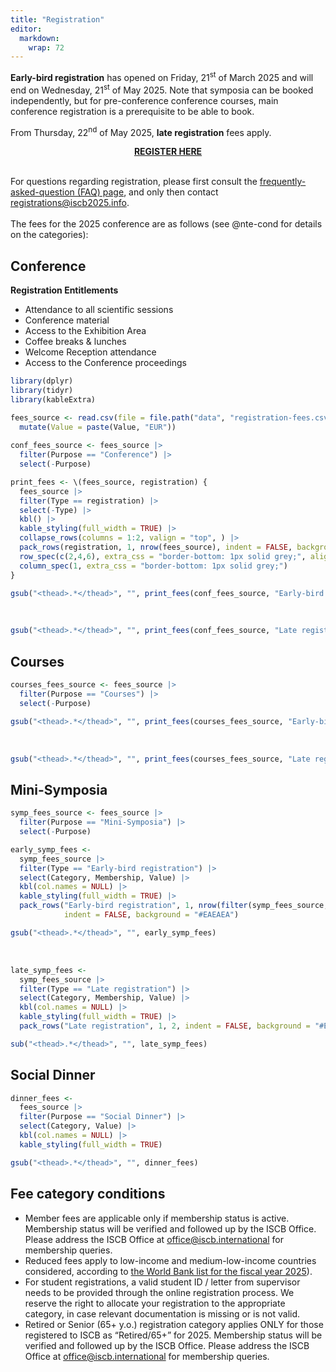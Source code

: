 ```yaml
---
title: "Registration"
editor: 
  markdown: 
    wrap: 72
---
```


**Early-bird registration** has opened on Friday, 21<sup>st</sup> of March 2025 and will end on Wednesday, 21<sup>st</sup> of May 2025. Note that symposia can be booked independently, but for pre-conference conference courses, main conference registration is a prerequisite to be able to book.    

From Thursday, 22<sup>nd</sup> of May 2025, **late registration** fees apply.

<center>[**REGISTER HERE**](https://pcoconvin.eventsair.com/iscb25/regform/Site/Register)</center>
<br>
For questions regarding registration, please first consult the [frequently-asked-question (FAQ) page](faq.qmd), and only then contact [registrations@iscb2025.info](mailto:registrations@iscb2025.info).
<br><br>
The fees for the 2025 conference are as follows (see @nte-cond for details on the categories):

## Conference 

**Registration Entitlements**

* Attendance to all scientific sessions
* Conference material
* Access to the Exhibition Area
* Coffee breaks & lunches
* Welcome Reception attendance
* Access to the Conference proceedings

```r
library(dplyr)
library(tidyr)
library(kableExtra)

fees_source <- read.csv(file = file.path("data", "registration-fees.csv")) |> 
  mutate(Value = paste(Value, "EUR"))
  
conf_fees_source <- fees_source |> 
  filter(Purpose == "Conference") |> 
  select(-Purpose)

print_fees <- \(fees_source, registration) {
  fees_source |>
  filter(Type == registration) |>
  select(-Type) |> 
  kbl() |>
  kable_styling(full_width = TRUE) |> 
  collapse_rows(columns = 1:2, valign = "top", ) |> 
  pack_rows(registration, 1, nrow(fees_source), indent = FALSE, background = c("#EAEAEA")) |> 
  row_spec(c(2,4,6), extra_css = "border-bottom: 1px solid grey;", align = "left") |> 
  column_spec(1, extra_css = "border-bottom: 1px solid grey;")
}
```

```r
gsub("<thead>.*</thead>", "", print_fees(conf_fees_source, "Early-bird registration"))
```
<br>
```r
gsub("<thead>.*</thead>", "", print_fees(conf_fees_source, "Late registration"))
```


## Courses

```r
courses_fees_source <- fees_source |> 
  filter(Purpose == "Courses") |> 
  select(-Purpose)
```

```r
gsub("<thead>.*</thead>", "", print_fees(courses_fees_source, "Early-bird registration"))
```
<br>
```r
gsub("<thead>.*</thead>", "", print_fees(courses_fees_source, "Late registration"))
```

## Mini-Symposia

```r
symp_fees_source <- fees_source |> 
  filter(Purpose == "Mini-Symposia") |> 
  select(-Purpose)

```

```r

early_symp_fees <-
  symp_fees_source |> 
  filter(Type == "Early-bird registration") |> 
  select(Category, Membership, Value) |> 
  kbl(col.names = NULL) |>
  kable_styling(full_width = TRUE) |> 
  pack_rows("Early-bird registration", 1, nrow(filter(symp_fees_source, Type == "Early-bird registration")), 
            indent = FALSE, background = "#EAEAEA")

gsub("<thead>.*</thead>", "", early_symp_fees)

```
<br>
```r
late_symp_fees <-
  symp_fees_source |> 
  filter(Type == "Late registration") |> 
  select(Category, Membership, Value) |> 
  kbl(col.names = NULL) |>
  kable_styling(full_width = TRUE) |> 
  pack_rows("Late registration", 1, 2, indent = FALSE, background = "#EAEAEA") 

sub("<thead>.*</thead>", "", late_symp_fees)
```


## Social Dinner

```r

dinner_fees <-
  fees_source |> 
  filter(Purpose == "Social Dinner") |> 
  select(Category, Value) |> 
  kbl(col.names = NULL) |>  
  kable_styling(full_width = TRUE)  

gsub("<thead>.*</thead>", "", dinner_fees)
```



::: {#nte-cond .callout-note}
## Fee category conditions
* Member fees are applicable only if membership status is active. Membership status will be verified and followed up by the ISCB Office. Please address the ISCB Office at [office@iscb.international](mailto:office@iscb.international) for membership queries.
* Reduced fees apply to low-income and medium-low-income countries considered, according to [the World Bank list for the fiscal year 2025](https://datahelpdesk.worldbank.org/knowledgebase/articles/906519-world-bank-country-and-lending-groups)).
* For student registrations, a valid student ID / letter from supervisor needs to be provided through the online registration process. We reserve the right to allocate your registration to the appropriate category, in case relevant documentation is missing or is not valid.
* Retired or Senior (65+ y.o.) registration category applies ONLY for those registered to ISCB as “Retired/65+” for 2025. Membership status will be verified and followed up by the ISCB Office. Please address the ISCB Office at [office@iscb.international](mailto:office@iscb.international) for membership queries.
:::